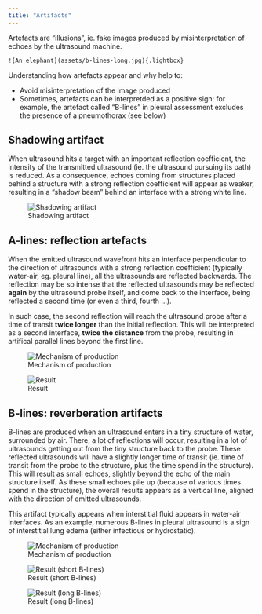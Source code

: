 ```yaml
---
title: "Artifacts"
---
```


Artefacts are "illusions", ie. fake images produced by misinterpretation of echoes by the ultrasound machine.

    ![An elephant](assets/b-lines-long.jpg){.lightbox}

Understanding how artefacts appear and why help to:

-   Avoid misinterpretation of the image produced
-   Sometimes, artefacts can be interpretded as a positive sign: for example, the artefact called "B-lines" in pleural assessment excludes the presence of a pneumothorax (see below)

## Shadowing artifact

When ultrasound hits a target with an important reflection coefficient, the intensity of the transmitted ultrasound (ie. the ultrasound pursuing its path) is reduced. As a consequence, echoes coming from structures placed behind a structure with a strong reflection coefficient will appear as weaker, resulting in a "shadow beam" behind an interface with a strong white line.

![Shadowing artifact](assets/shadowing-result.jpg){fig-align="center"}

## A-lines: reflection artefacts

When the emitted ultrasound wavefront hits an interface perpendicular to the direction of ultrasounds with a strong reflection coefficient (typically water-air, eg. pleural line), all the ultrasounds are reflected backwards. The reflection may be so intense that the reflected ultrasounds may be reflected **again** by the ultrasound probe itself, and come back to the interface, being reflected a second time (or even a third, fourth ...).

In such case, the second reflection will reach the ultrasound probe after a time of transit **twice longer** than the initial reflection. This will be interpreted as a second interface, **twice the distance** from the probe, resulting in artifical parallel lines beyond the first line.

::: {layout-ncol="2"}
![Mechanism of production](assets/a-line-mechanism.jpg)

![Result](assets/a-line-us.jpeg)
:::

## B-lines: reverberation artifacts

B-lines are produced when an ultrasound enters in a tiny structure of water, surrounded by air. There, a lot of reflections will occur, resulting in a lot of ultrasounds getting out from the tiny structure back to the probe. These reflected ultrasounds will have a slightly longer time of transit (ie. time of transit from the probe to the structure, plus the time spend in the structure). This will result as small echoes, slightly beyond the echo of the main structure itself. As these small echoes pile up (because of various times spend in the structure), the overall results appears as a vertical line, aligned with the direction of emitted ultrasounds.

This artifact typically appears when interstitial fluid appears in water-air interfaces. As an example, numerous B-lines in pleural ultrasound is a sign of interstitial lung edema (either infectious or hydrostatic).

::: {layout-ncol="3"}
![Mechanism of production](assets/b-line-mechanism.png)

![Result (short B-lines)](assets/b-lines-small.jpg)

![Result (long B-lines)](assets/b-lines-long.jpg)
:::
